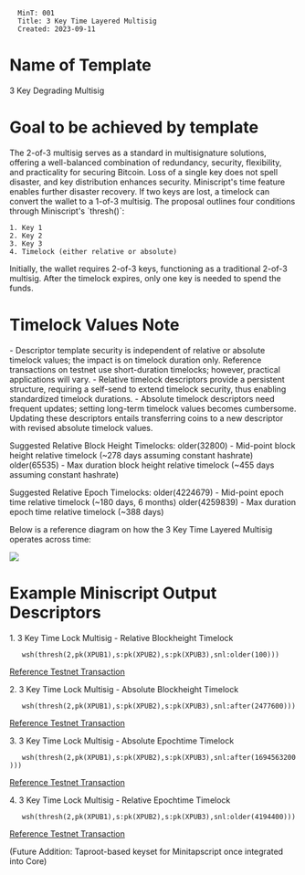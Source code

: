 <pre>
  MinT: 001
  Title: 3 Key Time Layered Multisig
  Created: 2023-09-11
</pre>

=Name of Template=

3 Key Degrading Multisig

=Goal to be achieved by template=

The 2-of-3 multisig serves as a standard in multisignature solutions, offering a well-balanced combination of redundancy, security, flexibility, and practicality for securing Bitcoin. Loss of a single key does not spell disaster, and key distribution enhances security. Miniscript's time feature enables further disaster recovery. If two keys are lost, a timelock can convert the wallet to a 1-of-3 multisig. The proposal outlines four conditions through Miniscript's `thresh()`:

<pre>
1. Key 1
2. Key 2
3. Key 3
4. Timelock (either relative or absolute)
</pre>

Initially, the wallet requires 2-of-3 keys, functioning as a traditional 2-of-3 multisig. After the timelock expires, only one key is needed to spend the funds.

=Timelock Values Note=

- Descriptor template security is independent of relative or absolute timelock values; the impact is on timelock duration only. Reference transactions on testnet use short-duration timelocks; however, practical applications will vary.
- Relative timelock descriptors provide a persistent structure, requiring a self-send to extend timelock security, thus enabling standardized timelock durations.
- Absolute timelock descriptors need frequent updates; setting long-term timelock values becomes cumbersome. Updating these descriptors entails transferring coins to a new descriptor with revised absolute timelock values.

Suggested Relative Block Height Timelocks:
older(32800) - Mid-point block height relative timelock (~278 days assuming constant hashrate)
older(65535) - Max duration block height relative timelock (~455 days assuming constant hashrate)

Suggested Relative Epoch Timelocks:
older(4224679) - Mid-point epoch time relative timelock (~180 days, 6 months)
older(4259839) - Max duration epoch time relative timelock (~388 days)

Below is a reference diagram on how the 3 Key Time Layered Multisig operates across time:

<img src=template-001/diagram.jpg></img>


=Example Miniscript Output Descriptors=

1. 3 Key Time Lock Multisig - Relative Blockheight Timelock
    wsh(thresh(2,pk(XPUB1),s:pk(XPUB2),s:pk(XPUB3),snl:older(100)))

[https://mempool.space/testnet/tx/13a204ec065f76878ee1f59f79b3eb2cea2b3fda4d8938e6cfa6a8394d090769 Reference Testnet Transaction]

2. 3 Key Time Lock Multisig - Absolute Blockheight Timelock
    wsh(thresh(2,pk(XPUB1),s:pk(XPUB2),s:pk(XPUB3),snl:after(2477600)))

[https://mempool.space/testnet/tx/df8a6946816a839f4de9d511ad902d740cc45ddddca3296de8fc11d1fd0c26f4 Reference Testnet Transaction]

3. 3 Key Time Lock Multisig - Absolute Epochtime Timelock
    wsh(thresh(2,pk(XPUB1),s:pk(XPUB2),s:pk(XPUB3),snl:after(1694563200)))

[https://mempool.space/testnet/tx/c0b80a8103e6af92a9bf8e7fb1faa8d073dae929138a2c6d747404cb46e6d690 Reference Testnet Transaction]

4. 3 Key Time Lock Multisig - Relative Epochtime Timelock
    wsh(thresh(2,pk(XPUB1),s:pk(XPUB2),s:pk(XPUB3),snl:older(4194400)))

[https://mempool.space/testnet/tx/1a9ba5a5a37a0df72dfbc28f57de89ce35bda1819afa73712bc29caa32164687 Reference Testnet Transaction]

(Future Addition: Taproot-based keyset for Minitapscript once integrated into Core)


